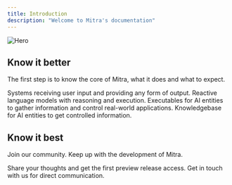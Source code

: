 ```yaml
---
title: Introduction
description: "Welcome to Mitra's documentation"
---
```


<img
  className="block border rounded-xl border-gray dark:border-0 dark:border-none"
  src="/images/banner.jpeg"
  alt="Hero"
/>

## Know it better

The first step is to know the core of Mitra, what it does and what to expect.

<CardGroup cols={2}>
  <Card
    title="Promptable"
    icon="sparkle"
    href="/docs/core/promptable"
    iconType="solid"
  >
    Systems receiving user input and providing any form of output.
  </Card>
  <Card
    title="Agent"
    icon="robot"
    href="/docs/core/agent"
    iconType="duotone"
  >
    Reactive language models with reasoning and execution.
  </Card>
  <Card
    title="App"
    icon="play"
    href="/docs/core/app"
    iconType="duotone"
  >
    Executables for AI entities to gather information and control real-world applications.
  </Card>
  <Card
    title="Knowledge"
    icon="book-open"
    href="/docs/core/knowledge"
    iconType="duotone"
  >
    Knowledgebase for AI entities to get controlled information.
  </Card>
</CardGroup>

## Know it best
Join our community. Keep up with the development of Mitra.

<CardGroup cols={2}>
  <Card
    title="Join Discord"
    icon="discord"
    href="https://discord.gg/RPCwGjgTak"
    iconType="duotone"
  >
    Share your thoughts and get the first preview release access.
  </Card>
  <Card
    title="Mail us"
    icon="envelope"
    iconType="duotone"
    href="mailto:mogojai@proton.me"
  >
    Get in touch with us for direct communication.
  </Card>
</CardGroup>
